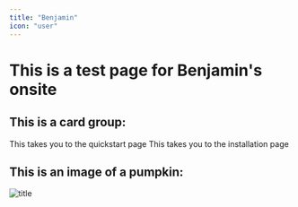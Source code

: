 ```yaml
---
title: "Benjamin"
icon: "user"
---
```


# This is a test page for Benjamin's onsite #


## This is a card group: ##
<CardGroup cols={2}>
  <Card title="Quickstart" icon="square-1" href="/quickstart">
    This takes you to the quickstart page   
  </Card>
  <Card title="Installation" icon="square-2" href="/installation">
    This takes you to the installation page
  </Card>
</CardGroup>


## This is an image of a pumpkin: ##
![title](pumpkin.jpg)


